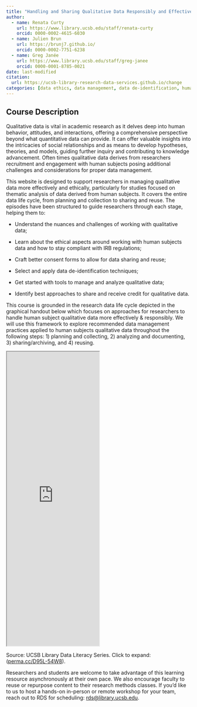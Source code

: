```yaml
---
title: "Handling and Sharing Qualitative Data Responsibly and Effectively"
author:
  - name: Renata Curty
    url: https://www.library.ucsb.edu/staff/renata-curty
    orcid: 0000-0002-4615-6030
  - name: Julien Brun
    url: https://brunj7.github.io/
    orcid: 0000-0002-7751-6238
  - name: Greg Janée
    url: https://www.library.ucsb.edu/staff/greg-janee
    orcid: 0000-0001-8785-0021
date: last-modified
citation: 
  url: https://ucsb-library-research-data-services.github.io/change
categories: [data ethics, data management, data de-identification, human subjects, qualcoder, qualitative research, sensitive data, thematic analysis]
---
```


## Course Description

Qualitative data is vital in academic research as it delves deep into human behavior, attitudes, and interactions, offering a comprehensive perspective beyond what quantitative data can provide. It can offer valuable insights into the intricacies of social relationships and as means to develop hypotheses, theories, and models, guiding further inquiry and contributing to knowledge advancement. Often times qualitative data derives from researchers recruitment and engagement with human subjects posing additional challenges and considerations for proper data management.

This website is designed to support researchers in managing qualitative data more effectively and ethically, particularly for studies focused on thematic analysis of data derived from human subjects. It covers the entire data life cycle, from planning and collection to sharing and reuse. The episodes have been structured to guide researchers through each stage, helping them to:

-   Understand the nuances and challenges of working with qualitative data;

-   Learn about the ethical aspects around working with human subjects data and how to stay compliant with IRB regulations;

-   Craft better consent forms to allow for data sharing and reuse;

-   Select and apply data de-identification techniques;

-   Get started with tools to manage and analyze qualitative data;

-   Identify best approaches to share and receive credit for qualitative data.

This course is grounded in the research data life cycle depicted in the graphical handout below which focuses on approaches for researchers to handle human subject qualitative data more effectively & responsibly. We will use this framework to explore recommended data management practices applied to human subjects qualitative data throughout the following steps: 1) planning and collecting, 2) analyzing and documenting, 3) sharing/archiving, and 4) reusing.

<iframe width="50%" height="800" src="https://rcd.ucsb.edu/sites/default/files/2024-04/DLS-202403-ManagingHS-QualData-navy.pdf">

</iframe>

Source: UCSB Library Data Literacy Series. Click to expand: ([perma.cc/D95L-54W8](https://perma.cc/D95L-54W8){target='_blank'}).

Researchers and students are welcome to take advantage of this learning resource asynchronously at their own pace. We also encourage faculty to reuse or repurpose content to their research methods classes. If you'd like to us to host a hands-on in-person or remote workshop for your team, reach out to RDS for scheduling: [rds\@library.ucsb.edu](mailto:rds@library.ucsb.edu){.email}.
